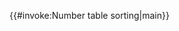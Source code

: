 <includeonly>{{#invoke:Number table sorting|main}}</includeonly><noinclude>{{documentation}}</noinclude>